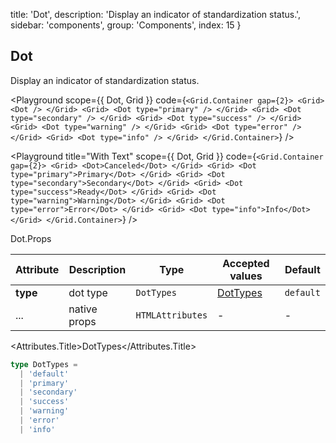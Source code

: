 
  title: 'Dot',
  description: 'Display an indicator of standardization status.',
  sidebar: 'components',
  group: 'Components',
  index: 15
}

## Dot

Display an indicator of standardization status.

<Playground
  scope={{ Dot, Grid }}
  code={`
<Grid.Container gap={2}>
  <Grid>
    <Dot />
  </Grid>
  <Grid>
    <Dot type="primary" />
  </Grid>
  <Grid>
    <Dot type="secondary" />
  </Grid>
  <Grid>
    <Dot type="success" />
  </Grid>
  <Grid>
    <Dot type="warning" />
  </Grid>
  <Grid>
    <Dot type="error" />
  </Grid>
  <Grid>
    <Dot type="info" />
  </Grid>
</Grid.Container>
`}
/>

<Playground
  title="With Text"
  scope={{ Dot, Grid }}
  code={`
<Grid.Container gap={2}>
  <Grid>
    <Dot>Canceled</Dot>
  </Grid>
  <Grid>
    <Dot type="primary">Primary</Dot>
  </Grid>
  <Grid>
    <Dot type="secondary">Secondary</Dot>
  </Grid>
  <Grid>
    <Dot type="success">Ready</Dot>
  </Grid>
  <Grid>
    <Dot type="warning">Warning</Dot>
  </Grid>
  <Grid>
    <Dot type="error">Error</Dot>
  </Grid>
  <Grid>
    <Dot type="info">Info</Dot>
  </Grid>
</Grid.Container>
`}
/>

<Attributes edit="/pages/docs/components/dot.mdx">
<Attributes.Title>Dot.Props</Attributes.Title>

| Attribute | Description  | Type             | Accepted values       | Default   |
| --------- | ------------ | ---------------- | --------------------- | --------- |
| **type**  | dot type     | `DotTypes`       | [DotTypes](#dottypes) | `default` |
| ...       | native props | `HTMLAttributes` | -                     | -         |

<Attributes.Title>DotTypes</Attributes.Title>

```ts
type DotTypes =
  | 'default'
  | 'primary'
  | 'secondary'
  | 'success'
  | 'warning'
  | 'error'
  | 'info'
```

</Attributes>

